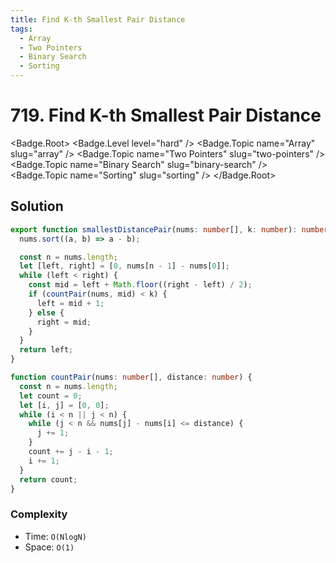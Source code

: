 ```yaml
---
title: Find K-th Smallest Pair Distance
tags:
  - Array
  - Two Pointers
  - Binary Search
  - Sorting
---
```


# 719. Find K-th Smallest Pair Distance

<Badge.Root>
  <Badge.Level level="hard" />
  <Badge.Topic name="Array" slug="array" />
  <Badge.Topic name="Two Pointers" slug="two-pointers" />
  <Badge.Topic name="Binary Search" slug="binary-search" />
  <Badge.Topic name="Sorting" slug="sorting" />
</Badge.Root>

## Solution

```typescript filename="solution.ts" copy
export function smallestDistancePair(nums: number[], k: number): number {
  nums.sort((a, b) => a - b);

  const n = nums.length;
  let [left, right] = [0, nums[n - 1] - nums[0]];
  while (left < right) {
    const mid = left + Math.floor((right - left) / 2);
    if (countPair(nums, mid) < k) {
      left = mid + 1;
    } else {
      right = mid;
    }
  }
  return left;
}

function countPair(nums: number[], distance: number) {
  const n = nums.length;
  let count = 0;
  let [i, j] = [0, 0];
  while (i < n || j < n) {
    while (j < n && nums[j] - nums[i] <= distance) {
      j += 1;
    }
    count += j - i - 1;
    i += 1;
  }
  return count;
}
```

### Complexity

- Time: `O(NlogN)`
- Space: `O(1)`

<ProblemLink
  codingSite="leetcode"
  href="https://leetcode.com/problems/find-k-th-smallest-pair-distance"
  title="Find K-th Smallest Pair Distance"
/>

